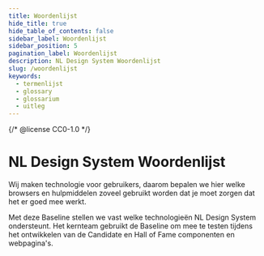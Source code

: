 ```yaml
---
title: Woordenlijst
hide_title: true
hide_table_of_contents: false
sidebar_label: Woordenlijst
sidebar_position: 5
pagination_label: Woordenlijst
description: NL Design System Woordenlijst
slug: /woordenlijst
keywords:
  - termenlijst
  - glossary
  - glossarium
  - uitleg
---
```



{/* @license CC0-1.0 */}

# NL Design System Woordenlijst

<Paragraph lead>
  Wij maken technologie voor gebruikers, daarom bepalen we hier welke browsers en hulpmiddelen zoveel gebruikt worden
  dat je moet zorgen dat het er goed mee werkt.
</Paragraph>

Met deze Baseline stellen we vast welke technologieën NL Design System ondersteunt. Het kernteam gebruikt de Baseline om mee te testen tijdens het ontwikkelen van de Candidate en Hall of Fame componenten en webpagina's.

<TermsList terms={terms} />
